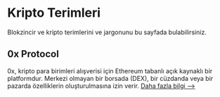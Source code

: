 # Kripto Terimleri
Blokzincir ve kripto terimlerini ve jargonunu bu sayfada bulabilirsiniz. 

## 0x Protocol
0x, kripto para birimleri alışverisi için Ethereum tabanlı açık kaynaklı bir platformdur. Merkezi olmayan bir borsada (DEX), bir cüzdanda veya bir pazarda özelliklerin oluşturulmasına izin verir. 
[Daha fazla bilgi -->](https://web3sozluk.com/terimler/0xProtocol)